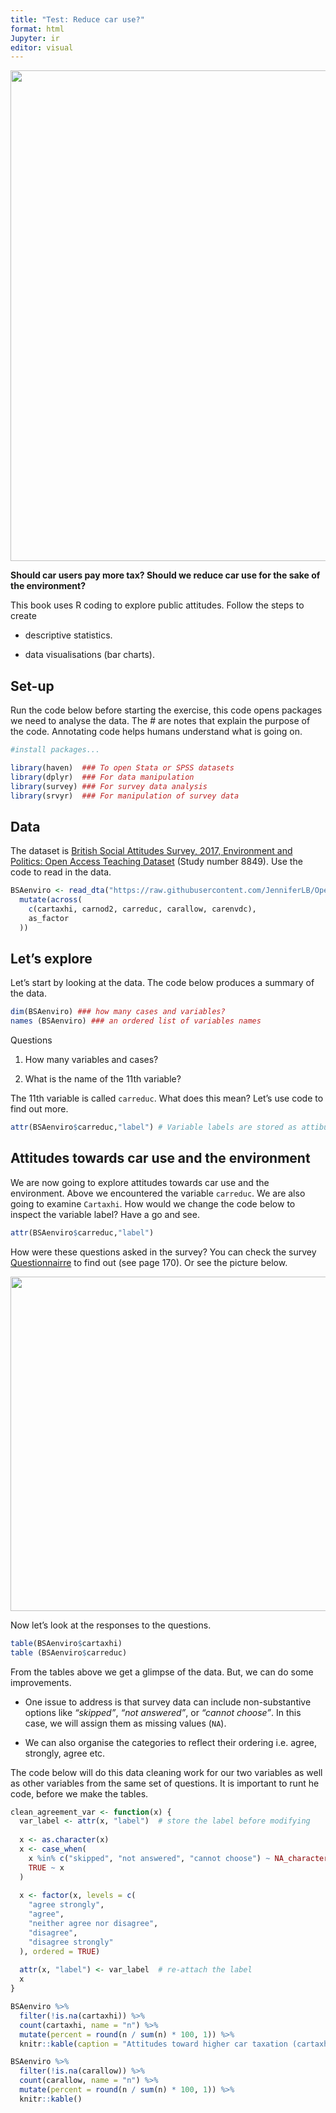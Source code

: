 ```yaml
---
title: "Test: Reduce car use?"
format: html
Jupyter: ir
editor: visual
---
```


![](images/ChatGPT Image May 24, 2025, 03_22_21 PM.png){width="785"}

**Should car users pay more tax? Should we reduce car use for the sake of the environment?**

This book uses R coding to explore public attitudes. Follow the steps to create

-   descriptive statistics.

-   data visualisations (bar charts).

## Set-up

Run the code below before starting the exercise, this code opens packages we need to analyse the data. The \# are notes that explain the purpose of the code. Annotating code helps humans understand what is going on.

```r

#install packages...

library(haven)  ### To open Stata or SPSS datasets
library(dplyr)  ### For data manipulation 
library(survey) ### For survey data analysis 
library(srvyr)  ### For manipulation of survey data

```

## Data

The dataset is [British Social Attitudes Survey, 2017, Environment and Politics: Open Access Teaching Dataset](University%20of%20Manchester,%20Cathie%20Marsh%20Institute%20for%20Social%20Research%20(CMIST),%20UK%20Data%20Service.%20(2022).%20British%20Social%20Attitudes%20Survey,%202017,%20Environment%20and%20Politics:%20Open%20Access%20Teaching%20Dataset.%20%5Bdata%20collection%5D.%20NatCen%20Social%20Research,%20%5Boriginal%20data%20producer(s)%5D.%20NatCen%20Social%20Research.%20SN:%208849,%20DOI:%20http://doi.org/10.5255/UKDA-SN-8849-1) (Study number 8849). Use the code to read in the data.

```r

BSAenviro <- read_dta("https://raw.githubusercontent.com/JenniferLB/Open_data/master/bsa2017_open_enviropol.dta") %>%
  mutate(across(
    c(cartaxhi, carnod2, carreduc, carallow, carenvdc),
    as_factor
  ))

```

## Let's explore

Let's start by looking at the data. The code below produces a summary of the data.

```r

dim(BSAenviro) ### how many cases and variables?
names (BSAenviro) ### an ordered list of variables names
```

Questions

1.  How many variables and cases?

2.  What is the name of the 11th variable?

The 11th variable is called `carreduc`. What does this mean? Let's use code to find out more.

```r
attr(BSAenviro$carreduc,"label") # Variable labels are stored as attibutes, which we can look at. 
```

## Attitudes towards car use and the environment

We are now going to explore attitudes towards car use and the environment. Above we encountered the variable `carreduc`. We are also going to examine `Cartaxhi`. How would we change the code below to inspect the variable label? Have a go and see.

```r
attr(BSAenviro$carreduc,"label")

```

How were these questions asked in the survey? You can check the survey [Questionnairre](https://doc.ukdataservice.ac.uk/doc/8450/mrdoc/pdf/8450_bsa_2017_full_questionnaire_documentation.pdf) to find out (see page 170). Or see the picture below.

![](Questionairre_cartachi.png){width="535"}

Now let's look at the responses to the questions.

```r
table(BSAenviro$cartaxhi)
table (BSAenviro$carreduc)
```

From the tables above we get a glimpse of the data. But, we can do some improvements.

-   One issue to address is that survey data can include non-substantive options like *“skipped”*, *“not answered”*, or *“cannot choose”*. In this case, we will assign them as missing values (`NA`).

-   We can also organise the categories to reflect their ordering i.e. agree, strongly, agree etc.

The code below will do this data cleaning work for our two variables as well as other variables from the same set of questions. It is important to runt he code, before we make the tables.

```r
clean_agreement_var <- function(x) {
  var_label <- attr(x, "label")  # store the label before modifying
  
  x <- as.character(x)
  x <- case_when(
    x %in% c("skipped", "not answered", "cannot choose") ~ NA_character_,
    TRUE ~ x
  )
  
  x <- factor(x, levels = c(
    "agree strongly",
    "agree",
    "neither agree nor disagree",
    "disagree",
    "disagree strongly"
  ), ordered = TRUE)
  
  attr(x, "label") <- var_label  # re-attach the label
  x
}

```

```r

BSAenviro %>%
  filter(!is.na(cartaxhi)) %>%
  count(cartaxhi, name = "n") %>%
  mutate(percent = round(n / sum(n) * 100, 1)) %>%
  knitr::kable(caption = "Attitudes toward higher car taxation (cartaxhi)")


```

```r
BSAenviro %>%
  filter(!is.na(carallow)) %>%
  count(carallow, name = "n") %>%
  mutate(percent = round(n / sum(n) * 100, 1)) %>%
  knitr::kable()
```

